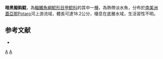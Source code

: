 {{Speciesbox
| genus = Pseudancistrus
| species = nigrescens
| status = NE
| status_system = IUCN3.1 
| authority = [[Eigenmann|Eigenmann]], 1912
| synonyms = 
}} 
'''暗黑擬鈎鯰'''，為[[輻鰭魚綱|輻鰭魚綱]][[鯰形目|鯰形目]][[甲鯰科|甲鯰科]]的其中一[[種|種]]，為熱帶淡水魚，分布於[[南美洲|南美洲]][[蓋亞那|蓋亞那]]Potaro河上游流域，體長可達18.2公分，棲息在底層水域，生活習性不明。

==参考文献==
*{{FishBase_species|genus=Pseudancistrus|species=nigrescens|year=2014|month=11}}

{{taxonbar}}

[[Category:1912年描述的鱼类|A]]
[[Category:擬鈎鯰屬|A]]